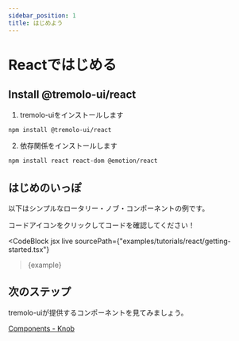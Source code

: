 ```yaml
---
sidebar_position: 1
title: はじめよう
---
```



# Reactではじめる

## Install @tremolo-ui/react

1. tremolo-uiをインストールします

```bash npm2yarn
npm install @tremolo-ui/react
```

2. 依存関係をインストールします

```bash npm2yarn
npm install react react-dom @emotion/react
```

## はじめのいっぽ

以下はシンプルなロータリー・ノブ・コンポーネントの例です。

コードアイコンをクリックしてコードを確認してください！

<CodeBlock
  jsx
  live
  sourcePath={"examples/tutorials/react/getting-started.tsx"}
>{example}</CodeBlock>

## 次のステップ

tremolo-uiが提供するコンポーネントを見てみましょう。

[Components - Knob](../../components/knob/)
